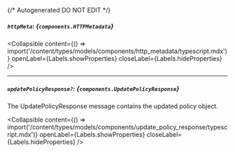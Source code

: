 {/* Autogenerated DO NOT EDIT  */}

##### `httpMeta`: *{`components.HTTPMetadata`}*

<Collapsible content={() => import('/content/types/models/components/http_metadata/typescript.mdx')} openLabel={Labels.showProperties} closeLabel={Labels.hideProperties} />


---
##### `updatePolicyResponse?`: *{`components.UpdatePolicyResponse`}*
The UpdatePolicyResponse message contains the updated policy object.

<Collapsible content={() => import('/content/types/models/components/update_policy_response/typescript.mdx')} openLabel={Labels.showProperties} closeLabel={Labels.hideProperties} />



